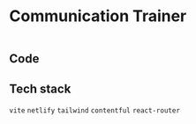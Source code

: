 

<Container>

# Communication Trainer

[<img src='/assets/haneen.png' alt=''/>](https://haneenkhan.netlify.app)

## Code

<GithubLink link="https://github.com/alizehkhan/communication-trainer" />

## Tech stack

`vite` `netlify` `tailwind` `contentful` `react-router`

</Container>
